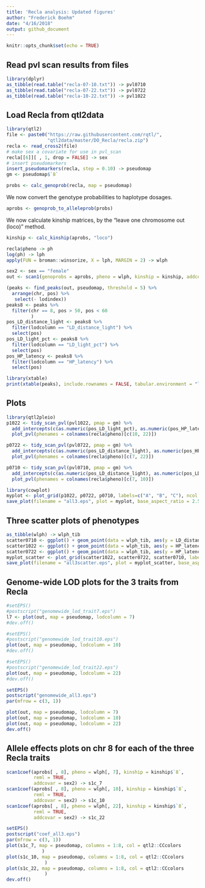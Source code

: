 ```yaml
---
title: 'Recla analysis: Updated figures'
author: "Frederick Boehm"
date: "4/16/2018"
output: github_document
---
```


```r
knitr::opts_chunk$set(echo = TRUE)
```

## Read pvl scan results from files

```r
library(dplyr)
as_tibble(read.table("recla-07-10.txt")) -> pvl0710
as_tibble(read.table("recla-07-22.txt")) -> pvl0722
as_tibble(read.table("recla-10-22.txt")) -> pvl1022
```

## Load Recla from qtl2data

```r
library(qtl2)
file <- paste0("https://raw.githubusercontent.com/rqtl/",
               "qtl2data/master/DO_Recla/recla.zip")
recla <- read_cross2(file)
# make sex a covariate for use in pvl_scan
recla[[6]][ , 1, drop = FALSE] -> sex
# insert pseudomarkers
insert_pseudomarkers(recla, step = 0.10) -> pseudomap
gm <- pseudomap$`8`

```

```r
probs <- calc_genoprob(recla, map = pseudomap)
```

We now convert the genotype probabilities to haplotype dosages.

```r
aprobs <- genoprob_to_alleleprob(probs)
```

We now calculate kinship matrices, by the "leave one chromosome out (loco)" method.

```r
kinship <- calc_kinship(aprobs, "loco")
```




```r
recla$pheno -> ph
log(ph) -> lph
apply(FUN = broman::winsorize, X = lph, MARGIN = 2) -> wlph
```

```r
sex2 <- sex == "female"
out <- scan1(genoprobs = aprobs, pheno = wlph, kinship = kinship, addcovar = sex2, reml = TRUE)
```


```r
(peaks <- find_peaks(out, pseudomap, threshold = 5) %>%
  arrange(chr, pos) %>%
   select(- lodindex))
peaks8 <- peaks %>%
  filter(chr == 8, pos > 50, pos < 60
         )
pos_LD_distance_light <- peaks8 %>%
  filter(lodcolumn == "LD_distance_light") %>%
  select(pos)
pos_LD_light_pct <- peaks8 %>%
  filter(lodcolumn == "LD_light_pct") %>%
  select(pos)
pos_HP_latency <- peaks8 %>%
  filter(lodcolumn == "HP_latency") %>%
  select(pos)

```


```r
library(xtable)
print(xtable(peaks), include.rownames = FALSE, tabular.environment = "longtable")
```



## Plots

```r
library(qtl2pleio)
p1022 <- tidy_scan_pvl(pvl1022, pmap = gm) %>%
  add_intercepts(c(as.numeric(pos_LD_light_pct), as.numeric(pos_HP_latency))) %>%
  plot_pvl(phenames = colnames(recla$pheno)[c(10, 22)])
```

```r
p0722 <- tidy_scan_pvl(pvl0722, pmap = gm) %>%
  add_intercepts(c(as.numeric(pos_LD_distance_light), as.numeric(pos_HP_latency))) %>%
  plot_pvl(phenames = colnames(recla$pheno)[c(7, 22)])
```

```r
p0710 <- tidy_scan_pvl(pvl0710, pmap = gm) %>%
  add_intercepts(c(as.numeric(pos_LD_distance_light), as.numeric(pos_LD_light_pct))) %>%
  plot_pvl(phenames = colnames(recla$pheno)[c(7, 10)])
```

```r
library(cowplot)
myplot <- plot_grid(p1022, p0722, p0710, labels=c("A", "B", "C"), ncol = 1)
save_plot(filename = "all3.eps", plot = myplot, base_aspect_ratio = 2.5, ncol = 1, nrow = 3)
```

## Three scatter plots of phenotypes

```r
as_tibble(wlph) -> wlph_tib
scatter0710 <- ggplot() + geom_point(data = wlph_tib, aes(y = LD_distance_light, x = LD_light_pct))
scatter1022 <- ggplot() + geom_point(data = wlph_tib, aes(y = HP_latency, x = LD_light_pct))
scatter0722 <- ggplot() + geom_point(data = wlph_tib, aes(y = HP_latency, x = LD_distance_light))
myplot_scatter <- plot_grid(scatter1022, scatter0722, scatter0710, labels=c("A", "B", "C"), ncol = 1)
save_plot(filename = "all3scatter.eps", plot = myplot_scatter, base_aspect_ratio = 2.5, ncol = 1, nrow = 3)

```

## Genome-wide LOD plots for the 3 traits from Recla

```r
#setEPS()
#postscript("genomewide_lod_trait7.eps")
l7 <- plot(out, map = pseudomap, lodcolumn = 7)
#dev.off()
```
```r
#setEPS()
#postscript("genomewide_lod_trait10.eps")
plot(out, map = pseudomap, lodcolumn = 10)
#dev.off()
```

```r
#setEPS()
#postscript("genomewide_lod_trait22.eps")
plot(out, map = pseudomap, lodcolumn = 22)
#dev.off()
```

```r

setEPS()
postscript("genomewide_all3.eps")
par(mfrow = c(3, 1))

plot(out, map = pseudomap, lodcolumn = 7)
plot(out, map = pseudomap, lodcolumn = 10)
plot(out, map = pseudomap, lodcolumn = 22)
dev.off()
```




## Allele effects plots on chr 8 for each of the three Recla traits

```r
scan1coef(aprobs[ , 8], pheno = wlph[, 7], kinship = kinship$`8`, 
          reml = TRUE,
          addcovar = sex2) -> s1c_7
scan1coef(aprobs[ , 8], pheno = wlph[, 10], kinship = kinship$`8`, 
          reml = TRUE,
          addcovar = sex2) -> s1c_10
scan1coef(aprobs[ , 8], pheno = wlph[, 22], kinship = kinship$`8`, 
          reml = TRUE,
          addcovar = sex2) -> s1c_22
```

```r
setEPS()
postscript("coef_all3.eps")
par(mfrow = c(3, 1))
plot(s1c_7, map = pseudomap, columns = 1:8, col = qtl2::CCcolors
             )
plot(s1c_10, map = pseudomap, columns = 1:8, col = qtl2::CCcolors
              )
plot(s1c_22, map = pseudomap, columns = 1:8, col = qtl2::CCcolors
              )
dev.off()
```



